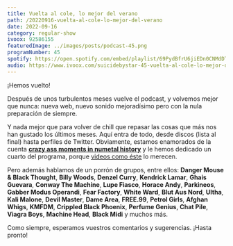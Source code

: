 ```yaml
---
title: Vuelta al cole, lo mejor del verano
path: /20220916-vuelta-al-cole-lo-mejor-del-verano
date: 2022-09-16
category: regular-show
ivoox: 92586155
featuredImage: ../images/posts/podcast-45.png
programNumber: 45
spotify: https://open.spotify.com/embed/playlist/69PydBfrU6jiEDn0CNMdDT?si=a9433d82b3f24990
audio: https://www.ivoox.com/suicidebystar-45-vuelta-al-cole-lo-mejor-del_mf_92586155_feed_1.mp3
---
```


¡Hemos vuelto!

Después de unos turbulentos meses vuelve el podcast, y volvemos mejor que nunca: nueva web, nuevo sonido mejoradísimo pero con la nula preparación de siempre.

Y nada mejor que para volver de chill que repasar las cosas que más nos han gustado los últimos meses. Aquí entra de todo, desde discos (lista al final) hasta perfiles de Twitter. Obviamente, estamos enamorados de la cuenta [**crazy ass moments in numetal history**](https://twitter.com/numetal_moment) y le hemos dedicado un cuarto del programa, porque [videos como éste](https://twitter.com/numetal_moment/status/1536436433094791169) lo merecen.

Pero además hablamos de un porrón de grupos, entre ellos: **Danger Mouse & Black Thought**, **Billy Woods**, **Denzel Curry**, **Kendrick Lamar**, **Ghais Guevara**, **Conway The Machine**, **Lupe Fiasco**, **Horace Andy**, **Parkineos**, **Gabber Modus Operandi**, **Fear Factory**, **White Ward**, **Blut Aus Nord**, **Ultha**, **Kali Malone**, **Devil Master**, **Dame Area**, **FREE.99**, **Petrol Girls**, **Afghan Whigs**, **KMFDM**, **Crippled Black Phoenix**, **Perfume Genius**, **Chat Pile**, **Viagra Boys**, **Machine Head**, **Black Midi** y muchos más.

Como siempre, esperamos vuestros comentarios y sugerencias. ¡Hasta pronto!
